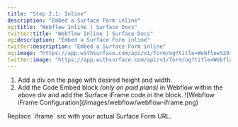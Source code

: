 ```yaml
---
title: "Step 2.1: Inline"
description: "Embed a Surface Form inline"
og:title: "Webflow Inline | Surface Docs"
twitter:title: "Webflow Inline | Surface Docs"
og:description: "Embed a Surface Form inline"
twitter:description: "Embed a Surface Form inline"
og:image: "https://app.withsurface.com/api/v1/form/og?title=Webflow%20Inline"
twitter:image: "https://app.withsurface.com/api/v1/form/og?title=Webflow%20Inline"
---
```


1. Add a div on the page with desired height and width.
2. Add the Code Embed block *(only on paid plans)* in Webflow within the above div and add the Surface iFrame code in the block.
    <Frame>
    ![Webflow iFrame Configuration](/images/webflow/webflow-iframe.png)
    </Frame>

<Note>
    Replace `iframe` src with your actual Surface Form URL.
</Note>